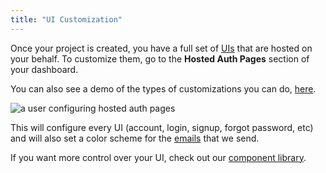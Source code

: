 ```yaml
---
title: "UI Customization"
---
```


Once your project is created, you have a full set of [UIs](/overview/hosted-pages) that are hosted on your behalf.
To customize them, go to the **Hosted Auth Pages** section of your dashboard.

You can also see a demo of the types of customizations you can do, [here](https://demo.propelauth.com).

![a user configuring hosted auth pages](/images/configure-2.png)

This will configure every UI (account, login, signup, forgot password, etc) and will also set a color scheme for the
[emails](/overview/emails) that we send.

If you want more control over your UI, check out our [component library](/component-library).
